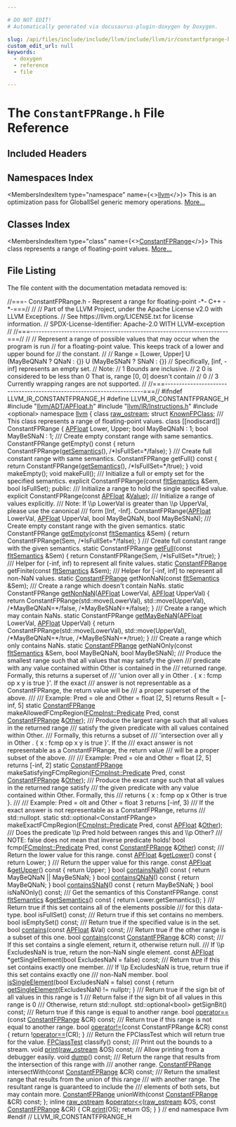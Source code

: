 ```yaml
---

# DO NOT EDIT!
# Automatically generated via docusaurus-plugin-doxygen by Doxygen.

slug: /api/files/include/include/llvm/include/llvm/ir/constantfprange-h
custom_edit_url: null
keywords:
  - doxygen
  - reference
  - file

---
```





# The `ConstantFPRange.h` File Reference

<DoxygenPage pluginConfig={pluginConfig}>



## Included Headers

<IncludesList>
<IncludesListItem
  filePath="llvm/ADT/APFloat.h"
  permalink="/docs/api/files/include/include/llvm/include/llvm/adt/apfloat-h"
  isLocal="true" />
<IncludesListItem
  filePath="llvm/IR/Instructions.h"
  permalink="/docs/api/files/include/include/llvm/include/llvm/ir/instructions-h"
  isLocal="true" />
<IncludesListItem
  filePath="optional"
  permalink=""
  isLocal="false" />
</IncludesList>

## Namespaces Index

<MembersIndex>

<MembersIndexItem
  type="namespace"
  name={<><a href="/docs/api/namespaces/llvm">llvm</a></>}>
This is an optimization pass for GlobalISel generic memory operations. <a href="/docs/api/namespaces/llvm/#details">More...</a>
</MembersIndexItem>

</MembersIndex>

## Classes Index

<MembersIndex>

<MembersIndexItem
  type="class"
  name={<><a href="/docs/api/classes/llvm/constantfprange">ConstantFPRange</a></>}>
This class represents a range of floating-point values. <a href="/docs/api/classes/llvm/constantfprange/#details">More...</a>
</MembersIndexItem>

</MembersIndex>


## File Listing

The file content with the documentation metadata removed is:

<ProgramListing>

<Link id="l00001" /><CodeLine lineNumber="1"><Highlight kind="comment">//===- ConstantFPRange.h - Represent a range for floating-point -&#42;- C++ -&#42;-===//</Highlight><Highlight kind="normal"></Highlight></CodeLine>
<Link id="l00002" /><CodeLine lineNumber="2"><Highlight kind="normal"></Highlight><Highlight kind="comment">//</Highlight><Highlight kind="normal"></Highlight></CodeLine>
<Link id="l00003" /><CodeLine lineNumber="3"><Highlight kind="normal"></Highlight><Highlight kind="comment">// Part of the LLVM Project, under the Apache License v2.0 with LLVM Exceptions.</Highlight><Highlight kind="normal"></Highlight></CodeLine>
<Link id="l00004" /><CodeLine lineNumber="4"><Highlight kind="normal"></Highlight><Highlight kind="comment">// See https://llvm.org/LICENSE.txt for license information.</Highlight><Highlight kind="normal"></Highlight></CodeLine>
<Link id="l00005" /><CodeLine lineNumber="5"><Highlight kind="normal"></Highlight><Highlight kind="comment">// SPDX-License-Identifier: Apache-2.0 WITH LLVM-exception</Highlight><Highlight kind="normal"></Highlight></CodeLine>
<Link id="l00006" /><CodeLine lineNumber="6"><Highlight kind="normal"></Highlight><Highlight kind="comment">//</Highlight><Highlight kind="normal"></Highlight></CodeLine>
<Link id="l00007" /><CodeLine lineNumber="7"><Highlight kind="normal"></Highlight><Highlight kind="comment">//===----------------------------------------------------------------------===//</Highlight><Highlight kind="normal"></Highlight></CodeLine>
<Link id="l00008" /><CodeLine lineNumber="8"><Highlight kind="normal"></Highlight><Highlight kind="comment">//</Highlight><Highlight kind="normal"></Highlight></CodeLine>
<Link id="l00009" /><CodeLine lineNumber="9"><Highlight kind="normal"></Highlight><Highlight kind="comment">// Represent a range of possible values that may occur when the program is run</Highlight><Highlight kind="normal"></Highlight></CodeLine>
<Link id="l00010" /><CodeLine lineNumber="10"><Highlight kind="normal"></Highlight><Highlight kind="comment">// for a floating-point value. This keeps track of a lower and upper bound for</Highlight><Highlight kind="normal"></Highlight></CodeLine>
<Link id="l00011" /><CodeLine lineNumber="11"><Highlight kind="normal"></Highlight><Highlight kind="comment">// the constant.</Highlight><Highlight kind="normal"></Highlight></CodeLine>
<Link id="l00012" /><CodeLine lineNumber="12"><Highlight kind="normal"></Highlight><Highlight kind="comment">//</Highlight><Highlight kind="normal"></Highlight></CodeLine>
<Link id="l00013" /><CodeLine lineNumber="13"><Highlight kind="normal"></Highlight><Highlight kind="comment">// Range = &#91;Lower, Upper&#93; U (MayBeQNaN ? QNaN : &#123;&#125;) U (MayBeSNaN ? SNaN : &#123;&#125;)</Highlight><Highlight kind="normal"></Highlight></CodeLine>
<Link id="l00014" /><CodeLine lineNumber="14"><Highlight kind="normal"></Highlight><Highlight kind="comment">// Specifically, &#91;inf, -inf&#93; represents an empty set.</Highlight><Highlight kind="normal"></Highlight></CodeLine>
<Link id="l00015" /><CodeLine lineNumber="15"><Highlight kind="normal"></Highlight><Highlight kind="comment">// Note:</Highlight><Highlight kind="normal"></Highlight></CodeLine>
<Link id="l00016" /><CodeLine lineNumber="16"><Highlight kind="normal"></Highlight><Highlight kind="comment">// 1 Bounds are inclusive.</Highlight><Highlight kind="normal"></Highlight></CodeLine>
<Link id="l00017" /><CodeLine lineNumber="17"><Highlight kind="normal"></Highlight><Highlight kind="comment">// 2 0 is considered to be less than 0 That is, range &#91;0, 0&#93; doesn&#39;t contain</Highlight><Highlight kind="normal"></Highlight></CodeLine>
<Link id="l00018" /><CodeLine lineNumber="18"><Highlight kind="normal"></Highlight><Highlight kind="comment">// 0</Highlight><Highlight kind="normal"></Highlight></CodeLine>
<Link id="l00019" /><CodeLine lineNumber="19"><Highlight kind="normal"></Highlight><Highlight kind="comment">// 3 Currently wrapping ranges are not supported.</Highlight><Highlight kind="normal"></Highlight></CodeLine>
<Link id="l00020" /><CodeLine lineNumber="20"><Highlight kind="normal"></Highlight><Highlight kind="comment">//</Highlight><Highlight kind="normal"></Highlight></CodeLine>
<Link id="l00021" /><CodeLine lineNumber="21"><Highlight kind="normal"></Highlight><Highlight kind="comment">//===----------------------------------------------------------------------===//</Highlight><Highlight kind="normal"></Highlight></CodeLine>
<Link id="l00022" /><CodeLine lineNumber="22"><Highlight kind="normal"></Highlight></CodeLine>
<Link id="l00023" /><CodeLine lineNumber="23"><Highlight kind="normal"></Highlight><Highlight kind="preprocessor">#ifndef LLVM&#95;IR&#95;CONSTANTFPRANGE&#95;H</Highlight><Highlight kind="normal"></Highlight></CodeLine>
<Link id="l00024" /><CodeLine lineNumber="24"><Highlight kind="normal"></Highlight><Highlight kind="preprocessor">#define LLVM&#95;IR&#95;CONSTANTFPRANGE&#95;H</Highlight><Highlight kind="normal"></Highlight></CodeLine>
<Link id="l00025" /><CodeLine lineNumber="25"><Highlight kind="normal"></Highlight></CodeLine>
<Link id="l00026" /><CodeLine lineNumber="26"><Highlight kind="normal"></Highlight><Highlight kind="preprocessor">#include &quot;<a href="/docs/api/files/include/include/llvm/include/llvm/adt/apfloat-h">llvm/ADT/APFloat.h</a>&quot;</Highlight><Highlight kind="normal"></Highlight></CodeLine>
<Link id="l00027" /><CodeLine lineNumber="27"><Highlight kind="normal"></Highlight><Highlight kind="preprocessor">#include &quot;<a href="/docs/api/files/include/include/llvm/include/llvm/ir/instructions-h">llvm/IR/Instructions.h</a>&quot;</Highlight><Highlight kind="normal"></Highlight></CodeLine>
<Link id="l00028" /><CodeLine lineNumber="28"><Highlight kind="normal"></Highlight><Highlight kind="preprocessor">#include &lt;optional&gt;</Highlight><Highlight kind="normal"></Highlight></CodeLine>
<Link id="l00029" /><CodeLine lineNumber="29"><Highlight kind="normal"></Highlight></CodeLine>
<Link id="l00030" /><CodeLine lineNumber="30"><Highlight kind="normal"></Highlight><Highlight kind="keyword">namespace </Highlight><Highlight kind="normal"><a href="/docs/api/namespaces/llvm">llvm</a> &#123;</Highlight></CodeLine>
<Link id="l00031" /><CodeLine lineNumber="31"><Highlight kind="normal"></Highlight></CodeLine>
<Link id="l00032" /><CodeLine lineNumber="32"><Highlight kind="normal"></Highlight><Highlight kind="keyword">class </Highlight><Highlight kind="normal"><a href="/docs/api/classes/llvm/raw-ostream">raw&#95;ostream</a>;</Highlight></CodeLine>
<Link id="l00033" /><CodeLine lineNumber="33"><Highlight kind="normal"></Highlight><Highlight kind="keyword">struct </Highlight><Highlight kind="normal"><a href="/docs/api/structs/llvm/knownfpclass">KnownFPClass</a>;</Highlight></CodeLine>
<Link id="l00034" /><CodeLine lineNumber="34"><Highlight kind="normal"></Highlight><Highlight kind="comment"></Highlight></CodeLine>
<Link id="l00035" /><CodeLine lineNumber="35"><Highlight kind="comment">/// This class represents a range of floating-point values.</Highlight><Highlight kind="normal"></Highlight></CodeLine>
<Link id="l00036" /><CodeLine lineNumber="36" lineLink="/docs/api/classes/llvm/constantfprange"><Highlight kind="normal"></Highlight><Highlight kind="keyword">class </Highlight><Highlight kind="normal">&#91;&#91;nodiscard&#93;&#93; ConstantFPRange &#123;</Highlight></CodeLine>
<Link id="l00037" /><CodeLine lineNumber="37"><Highlight kind="normal">  <a href="/docs/api/classes/llvm/apfloat">APFloat</a> Lower, Upper;</Highlight></CodeLine>
<Link id="l00038" /><CodeLine lineNumber="38"><Highlight kind="normal">  </Highlight><Highlight kind="keywordtype">bool</Highlight><Highlight kind="normal"> MayBeQNaN : 1;</Highlight></CodeLine>
<Link id="l00039" /><CodeLine lineNumber="39"><Highlight kind="normal">  </Highlight><Highlight kind="keywordtype">bool</Highlight><Highlight kind="normal"> MayBeSNaN : 1;</Highlight></CodeLine>
<Link id="l00040" /><CodeLine lineNumber="40"><Highlight kind="normal"></Highlight><Highlight kind="comment"></Highlight></CodeLine>
<Link id="l00041" /><CodeLine lineNumber="41"><Highlight kind="comment">  /// Create empty constant range with same semantics.</Highlight><Highlight kind="normal"></Highlight></CodeLine>
<Link id="l00042" /><CodeLine lineNumber="42"><Highlight kind="normal">  ConstantFPRange getEmpty()</Highlight><Highlight kind="keyword"> const </Highlight><Highlight kind="normal">&#123;</Highlight></CodeLine>
<Link id="l00043" /><CodeLine lineNumber="43"><Highlight kind="normal">    </Highlight><Highlight kind="keywordflow">return</Highlight><Highlight kind="normal"> ConstantFPRange(<a href="/docs/api/classes/llvm/constantfprange/#afda37fe68e3091ce813c4f9ab507a04d">getSemantics</a>(), </Highlight><Highlight kind="comment">/&#42;IsFullSet=&#42;/</Highlight><Highlight kind="keyword">false</Highlight><Highlight kind="normal">);</Highlight></CodeLine>
<Link id="l00044" /><CodeLine lineNumber="44"><Highlight kind="normal">  &#125;</Highlight></CodeLine>
<Link id="l00045" /><CodeLine lineNumber="45"><Highlight kind="normal"></Highlight><Highlight kind="comment"></Highlight></CodeLine>
<Link id="l00046" /><CodeLine lineNumber="46"><Highlight kind="comment">  /// Create full constant range with same semantics.</Highlight><Highlight kind="normal"></Highlight></CodeLine>
<Link id="l00047" /><CodeLine lineNumber="47"><Highlight kind="normal">  ConstantFPRange getFull()</Highlight><Highlight kind="keyword"> const </Highlight><Highlight kind="normal">&#123;</Highlight></CodeLine>
<Link id="l00048" /><CodeLine lineNumber="48"><Highlight kind="normal">    </Highlight><Highlight kind="keywordflow">return</Highlight><Highlight kind="normal"> ConstantFPRange(<a href="/docs/api/classes/llvm/constantfprange/#afda37fe68e3091ce813c4f9ab507a04d">getSemantics</a>(), </Highlight><Highlight kind="comment">/&#42;IsFullSet=&#42;/</Highlight><Highlight kind="keyword">true</Highlight><Highlight kind="normal">);</Highlight></CodeLine>
<Link id="l00049" /><CodeLine lineNumber="49"><Highlight kind="normal">  &#125;</Highlight></CodeLine>
<Link id="l00050" /><CodeLine lineNumber="50"><Highlight kind="normal"></Highlight></CodeLine>
<Link id="l00051" /><CodeLine lineNumber="51"><Highlight kind="normal">  </Highlight><Highlight kind="keywordtype">void</Highlight><Highlight kind="normal"> makeEmpty();</Highlight></CodeLine>
<Link id="l00052" /><CodeLine lineNumber="52"><Highlight kind="normal">  </Highlight><Highlight kind="keywordtype">void</Highlight><Highlight kind="normal"> makeFull();</Highlight></CodeLine>
<Link id="l00053" /><CodeLine lineNumber="53"><Highlight kind="normal"></Highlight><Highlight kind="comment"></Highlight></CodeLine>
<Link id="l00054" /><CodeLine lineNumber="54"><Highlight kind="comment">  /// Initialize a full or empty set for the specified semantics.</Highlight><Highlight kind="normal"></Highlight></CodeLine>
<Link id="l00055" /><CodeLine lineNumber="55"><Highlight kind="normal">  </Highlight><Highlight kind="keyword">explicit</Highlight><Highlight kind="normal"> ConstantFPRange(</Highlight><Highlight kind="keyword">const</Highlight><Highlight kind="normal"> <a href="/docs/api/structs/llvm/fltsemantics">fltSemantics</a> &amp;Sem, </Highlight><Highlight kind="keywordtype">bool</Highlight><Highlight kind="normal"> IsFullSet);</Highlight></CodeLine>
<Link id="l00056" /><CodeLine lineNumber="56"><Highlight kind="normal"></Highlight></CodeLine>
<Link id="l00057" /><CodeLine lineNumber="57"><Highlight kind="normal"></Highlight><Highlight kind="keyword">public</Highlight><Highlight kind="normal">:</Highlight><Highlight kind="comment"></Highlight></CodeLine>
<Link id="l00058" /><CodeLine lineNumber="58"><Highlight kind="comment">  /// Initialize a range to hold the single specified value.</Highlight><Highlight kind="normal"></Highlight></CodeLine>
<Link id="l00059" /><CodeLine lineNumber="59"><Highlight kind="normal">  </Highlight><Highlight kind="keyword">explicit</Highlight><Highlight kind="normal"> ConstantFPRange(</Highlight><Highlight kind="keyword">const</Highlight><Highlight kind="normal"> <a href="/docs/api/classes/llvm/apfloat">APFloat</a> &amp;<a href="/docs/api/classes/llvm/value">Value</a>);</Highlight></CodeLine>
<Link id="l00060" /><CodeLine lineNumber="60"><Highlight kind="normal"></Highlight><Highlight kind="comment"></Highlight></CodeLine>
<Link id="l00061" /><CodeLine lineNumber="61"><Highlight kind="comment">  /// Initialize a range of values explicitly.</Highlight></CodeLine>
<Link id="l00062" /><CodeLine lineNumber="62"><Highlight kind="comment">  /// Note: If \\p LowerVal is greater than \\p UpperVal, please use the canonical</Highlight></CodeLine>
<Link id="l00063" /><CodeLine lineNumber="63"><Highlight kind="comment">  /// form &#91;Inf, -Inf&#93;.</Highlight><Highlight kind="normal"></Highlight></CodeLine>
<Link id="l00064" /><CodeLine lineNumber="64"><Highlight kind="normal">  ConstantFPRange(<a href="/docs/api/classes/llvm/apfloat">APFloat</a> LowerVal, <a href="/docs/api/classes/llvm/apfloat">APFloat</a> UpperVal, </Highlight><Highlight kind="keywordtype">bool</Highlight><Highlight kind="normal"> MayBeQNaN,</Highlight></CodeLine>
<Link id="l00065" /><CodeLine lineNumber="65"><Highlight kind="normal">                  </Highlight><Highlight kind="keywordtype">bool</Highlight><Highlight kind="normal"> MayBeSNaN);</Highlight></CodeLine>
<Link id="l00066" /><CodeLine lineNumber="66"><Highlight kind="normal"></Highlight><Highlight kind="comment"></Highlight></CodeLine>
<Link id="l00067" /><CodeLine lineNumber="67"><Highlight kind="comment">  /// Create empty constant range with the given semantics.</Highlight><Highlight kind="normal"></Highlight></CodeLine>
<Link id="l00068" /><CodeLine lineNumber="68" lineLink="/docs/api/classes/llvm/constantfprange/#ad1dd0b6088a193eaccbb62d776d60587"><Highlight kind="normal">  </Highlight><Highlight kind="keyword">static</Highlight><Highlight kind="normal"> ConstantFPRange <a href="/docs/api/classes/llvm/constantfprange/#ad1dd0b6088a193eaccbb62d776d60587">getEmpty</a>(</Highlight><Highlight kind="keyword">const</Highlight><Highlight kind="normal"> <a href="/docs/api/structs/llvm/fltsemantics">fltSemantics</a> &amp;Sem) &#123;</Highlight></CodeLine>
<Link id="l00069" /><CodeLine lineNumber="69"><Highlight kind="normal">    </Highlight><Highlight kind="keywordflow">return</Highlight><Highlight kind="normal"> ConstantFPRange(Sem, </Highlight><Highlight kind="comment">/&#42;IsFullSet=&#42;/</Highlight><Highlight kind="keyword">false</Highlight><Highlight kind="normal">);</Highlight></CodeLine>
<Link id="l00070" /><CodeLine lineNumber="70"><Highlight kind="normal">  &#125;</Highlight></CodeLine>
<Link id="l00071" /><CodeLine lineNumber="71"><Highlight kind="normal"></Highlight><Highlight kind="comment"></Highlight></CodeLine>
<Link id="l00072" /><CodeLine lineNumber="72"><Highlight kind="comment">  /// Create full constant range with the given semantics.</Highlight><Highlight kind="normal"></Highlight></CodeLine>
<Link id="l00073" /><CodeLine lineNumber="73" lineLink="/docs/api/classes/llvm/constantfprange/#a106ff7aa37fa465de3aa36d5887b2ee5"><Highlight kind="normal">  </Highlight><Highlight kind="keyword">static</Highlight><Highlight kind="normal"> ConstantFPRange <a href="/docs/api/classes/llvm/constantfprange/#a106ff7aa37fa465de3aa36d5887b2ee5">getFull</a>(</Highlight><Highlight kind="keyword">const</Highlight><Highlight kind="normal"> <a href="/docs/api/structs/llvm/fltsemantics">fltSemantics</a> &amp;Sem) &#123;</Highlight></CodeLine>
<Link id="l00074" /><CodeLine lineNumber="74"><Highlight kind="normal">    </Highlight><Highlight kind="keywordflow">return</Highlight><Highlight kind="normal"> ConstantFPRange(Sem, </Highlight><Highlight kind="comment">/&#42;IsFullSet=&#42;/</Highlight><Highlight kind="keyword">true</Highlight><Highlight kind="normal">);</Highlight></CodeLine>
<Link id="l00075" /><CodeLine lineNumber="75"><Highlight kind="normal">  &#125;</Highlight></CodeLine>
<Link id="l00076" /><CodeLine lineNumber="76"><Highlight kind="normal"></Highlight><Highlight kind="comment"></Highlight></CodeLine>
<Link id="l00077" /><CodeLine lineNumber="77"><Highlight kind="comment">  /// Helper for (-inf, inf) to represent all finite values.</Highlight><Highlight kind="normal"></Highlight></CodeLine>
<Link id="l00078" /><CodeLine lineNumber="78"><Highlight kind="normal">  </Highlight><Highlight kind="keyword">static</Highlight><Highlight kind="normal"> <a href="/docs/api/classes/llvm/constantfprange">ConstantFPRange</a> getFinite(</Highlight><Highlight kind="keyword">const</Highlight><Highlight kind="normal"> <a href="/docs/api/structs/llvm/fltsemantics">fltSemantics</a> &amp;Sem);</Highlight></CodeLine>
<Link id="l00079" /><CodeLine lineNumber="79"><Highlight kind="normal"></Highlight><Highlight kind="comment"></Highlight></CodeLine>
<Link id="l00080" /><CodeLine lineNumber="80"><Highlight kind="comment">  /// Helper for &#91;-inf, inf&#93; to represent all non-NaN values.</Highlight><Highlight kind="normal"></Highlight></CodeLine>
<Link id="l00081" /><CodeLine lineNumber="81"><Highlight kind="normal">  </Highlight><Highlight kind="keyword">static</Highlight><Highlight kind="normal"> <a href="/docs/api/classes/llvm/constantfprange">ConstantFPRange</a> getNonNaN(</Highlight><Highlight kind="keyword">const</Highlight><Highlight kind="normal"> <a href="/docs/api/structs/llvm/fltsemantics">fltSemantics</a> &amp;Sem);</Highlight></CodeLine>
<Link id="l00082" /><CodeLine lineNumber="82"><Highlight kind="normal"></Highlight><Highlight kind="comment"></Highlight></CodeLine>
<Link id="l00083" /><CodeLine lineNumber="83"><Highlight kind="comment">  /// Create a range which doesn&#39;t contain NaNs.</Highlight><Highlight kind="normal"></Highlight></CodeLine>
<Link id="l00084" /><CodeLine lineNumber="84" lineLink="/docs/api/classes/llvm/constantfprange/#ad36feb2aab4770cccf5b75fe7955d3c9"><Highlight kind="normal">  </Highlight><Highlight kind="keyword">static</Highlight><Highlight kind="normal"> ConstantFPRange <a href="/docs/api/classes/llvm/constantfprange/#ad36feb2aab4770cccf5b75fe7955d3c9">getNonNaN</a>(<a href="/docs/api/classes/llvm/apfloat">APFloat</a> LowerVal, <a href="/docs/api/classes/llvm/apfloat">APFloat</a> UpperVal) &#123;</Highlight></CodeLine>
<Link id="l00085" /><CodeLine lineNumber="85"><Highlight kind="normal">    </Highlight><Highlight kind="keywordflow">return</Highlight><Highlight kind="normal"> ConstantFPRange(std::move(LowerVal), std::move(UpperVal),</Highlight></CodeLine>
<Link id="l00086" /><CodeLine lineNumber="86"><Highlight kind="normal">                           </Highlight><Highlight kind="comment">/&#42;MayBeQNaN=&#42;/</Highlight><Highlight kind="keyword">false</Highlight><Highlight kind="normal">, </Highlight><Highlight kind="comment">/&#42;MayBeSNaN=&#42;/</Highlight><Highlight kind="keyword">false</Highlight><Highlight kind="normal">);</Highlight></CodeLine>
<Link id="l00087" /><CodeLine lineNumber="87"><Highlight kind="normal">  &#125;</Highlight></CodeLine>
<Link id="l00088" /><CodeLine lineNumber="88"><Highlight kind="normal"></Highlight><Highlight kind="comment"></Highlight></CodeLine>
<Link id="l00089" /><CodeLine lineNumber="89"><Highlight kind="comment">  /// Create a range which may contain NaNs.</Highlight><Highlight kind="normal"></Highlight></CodeLine>
<Link id="l00090" /><CodeLine lineNumber="90" lineLink="/docs/api/classes/llvm/constantfprange/#a06367647f909e8107f3a1bc01dddf344"><Highlight kind="normal">  </Highlight><Highlight kind="keyword">static</Highlight><Highlight kind="normal"> ConstantFPRange <a href="/docs/api/classes/llvm/constantfprange/#a06367647f909e8107f3a1bc01dddf344">getMayBeNaN</a>(<a href="/docs/api/classes/llvm/apfloat">APFloat</a> LowerVal, <a href="/docs/api/classes/llvm/apfloat">APFloat</a> UpperVal) &#123;</Highlight></CodeLine>
<Link id="l00091" /><CodeLine lineNumber="91"><Highlight kind="normal">    </Highlight><Highlight kind="keywordflow">return</Highlight><Highlight kind="normal"> ConstantFPRange(std::move(LowerVal), std::move(UpperVal),</Highlight></CodeLine>
<Link id="l00092" /><CodeLine lineNumber="92"><Highlight kind="normal">                           </Highlight><Highlight kind="comment">/&#42;MayBeQNaN=&#42;/</Highlight><Highlight kind="keyword">true</Highlight><Highlight kind="normal">, </Highlight><Highlight kind="comment">/&#42;MayBeSNaN=&#42;/</Highlight><Highlight kind="keyword">true</Highlight><Highlight kind="normal">);</Highlight></CodeLine>
<Link id="l00093" /><CodeLine lineNumber="93"><Highlight kind="normal">  &#125;</Highlight></CodeLine>
<Link id="l00094" /><CodeLine lineNumber="94"><Highlight kind="normal"></Highlight><Highlight kind="comment"></Highlight></CodeLine>
<Link id="l00095" /><CodeLine lineNumber="95"><Highlight kind="comment">  /// Create a range which only contains NaNs.</Highlight><Highlight kind="normal"></Highlight></CodeLine>
<Link id="l00096" /><CodeLine lineNumber="96"><Highlight kind="normal">  </Highlight><Highlight kind="keyword">static</Highlight><Highlight kind="normal"> <a href="/docs/api/classes/llvm/constantfprange">ConstantFPRange</a> getNaNOnly(</Highlight><Highlight kind="keyword">const</Highlight><Highlight kind="normal"> <a href="/docs/api/structs/llvm/fltsemantics">fltSemantics</a> &amp;Sem, </Highlight><Highlight kind="keywordtype">bool</Highlight><Highlight kind="normal"> MayBeQNaN,</Highlight></CodeLine>
<Link id="l00097" /><CodeLine lineNumber="97"><Highlight kind="normal">                                    </Highlight><Highlight kind="keywordtype">bool</Highlight><Highlight kind="normal"> MayBeSNaN);</Highlight></CodeLine>
<Link id="l00098" /><CodeLine lineNumber="98"><Highlight kind="normal"></Highlight><Highlight kind="comment"></Highlight></CodeLine>
<Link id="l00099" /><CodeLine lineNumber="99"><Highlight kind="comment">  /// Produce the smallest range such that all values that may satisfy the given</Highlight></CodeLine>
<Link id="l00100" /><CodeLine lineNumber="100"><Highlight kind="comment">  /// predicate with any value contained within Other is contained in the</Highlight></CodeLine>
<Link id="l00101" /><CodeLine lineNumber="101"><Highlight kind="comment">  /// returned range.  Formally, this returns a superset of</Highlight></CodeLine>
<Link id="l00102" /><CodeLine lineNumber="102"><Highlight kind="comment">  /// &#39;union over all y in Other . &#123; x : fcmp op x y is true &#125;&#39;.  If the exact</Highlight></CodeLine>
<Link id="l00103" /><CodeLine lineNumber="103"><Highlight kind="comment">  /// answer is not representable as a ConstantFPRange, the return value will be</Highlight></CodeLine>
<Link id="l00104" /><CodeLine lineNumber="104"><Highlight kind="comment">  /// a proper superset of the above.</Highlight></CodeLine>
<Link id="l00105" /><CodeLine lineNumber="105"><Highlight kind="comment">  ///</Highlight></CodeLine>
<Link id="l00106" /><CodeLine lineNumber="106"><Highlight kind="comment">  /// Example: Pred = ole and Other = float &#91;2, 5&#93; returns Result = &#91;-inf, 5&#93;</Highlight><Highlight kind="normal"></Highlight></CodeLine>
<Link id="l00107" /><CodeLine lineNumber="107"><Highlight kind="normal">  </Highlight><Highlight kind="keyword">static</Highlight><Highlight kind="normal"> <a href="/docs/api/classes/llvm/constantfprange">ConstantFPRange</a> makeAllowedFCmpRegion(<a href="/docs/api/classes/llvm/cmpinst/#a2be3583dac92a031fa1458d4d992c78b">FCmpInst::Predicate</a> Pred,</Highlight></CodeLine>
<Link id="l00108" /><CodeLine lineNumber="108"><Highlight kind="normal">                                               </Highlight><Highlight kind="keyword">const</Highlight><Highlight kind="normal"> <a href="/docs/api/classes/llvm/constantfprange">ConstantFPRange</a> &amp;<a href="/docs/api/namespaces/llvm/#a9eb4f5b98b70ee4fab9614ed58282c1fa6311ae17c1ee52b36e68aaf4ad066387">Other</a>);</Highlight></CodeLine>
<Link id="l00109" /><CodeLine lineNumber="109"><Highlight kind="normal"></Highlight><Highlight kind="comment"></Highlight></CodeLine>
<Link id="l00110" /><CodeLine lineNumber="110"><Highlight kind="comment">  /// Produce the largest range such that all values in the returned range</Highlight></CodeLine>
<Link id="l00111" /><CodeLine lineNumber="111"><Highlight kind="comment">  /// satisfy the given predicate with all values contained within Other.</Highlight></CodeLine>
<Link id="l00112" /><CodeLine lineNumber="112"><Highlight kind="comment">  /// Formally, this returns a subset of</Highlight></CodeLine>
<Link id="l00113" /><CodeLine lineNumber="113"><Highlight kind="comment">  /// &#39;intersection over all y in Other . &#123; x : fcmp op x y is true &#125;&#39;.  If the</Highlight></CodeLine>
<Link id="l00114" /><CodeLine lineNumber="114"><Highlight kind="comment">  /// exact answer is not representable as a ConstantFPRange, the return value</Highlight></CodeLine>
<Link id="l00115" /><CodeLine lineNumber="115"><Highlight kind="comment">  /// will be a proper subset of the above.</Highlight></CodeLine>
<Link id="l00116" /><CodeLine lineNumber="116"><Highlight kind="comment">  ///</Highlight></CodeLine>
<Link id="l00117" /><CodeLine lineNumber="117"><Highlight kind="comment">  /// Example: Pred = ole and Other = float &#91;2, 5&#93; returns &#91;-inf, 2&#93;</Highlight><Highlight kind="normal"></Highlight></CodeLine>
<Link id="l00118" /><CodeLine lineNumber="118"><Highlight kind="normal">  </Highlight><Highlight kind="keyword">static</Highlight><Highlight kind="normal"> <a href="/docs/api/classes/llvm/constantfprange">ConstantFPRange</a> makeSatisfyingFCmpRegion(<a href="/docs/api/classes/llvm/cmpinst/#a2be3583dac92a031fa1458d4d992c78b">FCmpInst::Predicate</a> Pred,</Highlight></CodeLine>
<Link id="l00119" /><CodeLine lineNumber="119"><Highlight kind="normal">                                                  </Highlight><Highlight kind="keyword">const</Highlight><Highlight kind="normal"> <a href="/docs/api/classes/llvm/constantfprange">ConstantFPRange</a> &amp;<a href="/docs/api/namespaces/llvm/#a9eb4f5b98b70ee4fab9614ed58282c1fa6311ae17c1ee52b36e68aaf4ad066387">Other</a>);</Highlight></CodeLine>
<Link id="l00120" /><CodeLine lineNumber="120"><Highlight kind="normal"></Highlight><Highlight kind="comment"></Highlight></CodeLine>
<Link id="l00121" /><CodeLine lineNumber="121"><Highlight kind="comment">  /// Produce the exact range such that all values in the returned range satisfy</Highlight></CodeLine>
<Link id="l00122" /><CodeLine lineNumber="122"><Highlight kind="comment">  /// the given predicate with any value contained within Other. Formally, this</Highlight></CodeLine>
<Link id="l00123" /><CodeLine lineNumber="123"><Highlight kind="comment">  /// returns &#123; x : fcmp op x Other is true &#125;.</Highlight></CodeLine>
<Link id="l00124" /><CodeLine lineNumber="124"><Highlight kind="comment">  ///</Highlight></CodeLine>
<Link id="l00125" /><CodeLine lineNumber="125"><Highlight kind="comment">  /// Example: Pred = olt and Other = float 3 returns &#91;-inf, 3)</Highlight></CodeLine>
<Link id="l00126" /><CodeLine lineNumber="126"><Highlight kind="comment">  /// If the exact answer is not representable as a ConstantFPRange, returns</Highlight></CodeLine>
<Link id="l00127" /><CodeLine lineNumber="127"><Highlight kind="comment">  /// std::nullopt.</Highlight><Highlight kind="normal"></Highlight></CodeLine>
<Link id="l00128" /><CodeLine lineNumber="128"><Highlight kind="normal">  </Highlight><Highlight kind="keyword">static</Highlight><Highlight kind="normal"> std::optional&lt;ConstantFPRange&gt;</Highlight></CodeLine>
<Link id="l00129" /><CodeLine lineNumber="129"><Highlight kind="normal">  makeExactFCmpRegion(<a href="/docs/api/classes/llvm/cmpinst/#a2be3583dac92a031fa1458d4d992c78b">FCmpInst::Predicate</a> Pred, </Highlight><Highlight kind="keyword">const</Highlight><Highlight kind="normal"> <a href="/docs/api/classes/llvm/apfloat">APFloat</a> &amp;<a href="/docs/api/namespaces/llvm/#a9eb4f5b98b70ee4fab9614ed58282c1fa6311ae17c1ee52b36e68aaf4ad066387">Other</a>);</Highlight></CodeLine>
<Link id="l00130" /><CodeLine lineNumber="130"><Highlight kind="normal"></Highlight><Highlight kind="comment"></Highlight></CodeLine>
<Link id="l00131" /><CodeLine lineNumber="131"><Highlight kind="comment">  /// Does the predicate \\p Pred hold between ranges this and \\p Other?</Highlight></CodeLine>
<Link id="l00132" /><CodeLine lineNumber="132"><Highlight kind="comment">  /// NOTE: false does not mean that inverse predicate holds!</Highlight><Highlight kind="normal"></Highlight></CodeLine>
<Link id="l00133" /><CodeLine lineNumber="133"><Highlight kind="normal">  </Highlight><Highlight kind="keywordtype">bool</Highlight><Highlight kind="normal"> fcmp(<a href="/docs/api/classes/llvm/cmpinst/#a2be3583dac92a031fa1458d4d992c78b">FCmpInst::Predicate</a> Pred, </Highlight><Highlight kind="keyword">const</Highlight><Highlight kind="normal"> <a href="/docs/api/classes/llvm/constantfprange">ConstantFPRange</a> &amp;<a href="/docs/api/namespaces/llvm/#a9eb4f5b98b70ee4fab9614ed58282c1fa6311ae17c1ee52b36e68aaf4ad066387">Other</a>) </Highlight><Highlight kind="keyword">const</Highlight><Highlight kind="normal">;</Highlight></CodeLine>
<Link id="l00134" /><CodeLine lineNumber="134"><Highlight kind="normal"></Highlight><Highlight kind="comment"></Highlight></CodeLine>
<Link id="l00135" /><CodeLine lineNumber="135"><Highlight kind="comment">  /// Return the lower value for this range.</Highlight><Highlight kind="normal"></Highlight></CodeLine>
<Link id="l00136" /><CodeLine lineNumber="136" lineLink="/docs/api/classes/llvm/constantfprange/#aecf00eeae75d39bfd560934ea6657ce3"><Highlight kind="normal">  </Highlight><Highlight kind="keyword">const</Highlight><Highlight kind="normal"> <a href="/docs/api/classes/llvm/apfloat">APFloat</a> &amp;<a href="/docs/api/classes/llvm/constantfprange/#aecf00eeae75d39bfd560934ea6657ce3">getLower</a>()</Highlight><Highlight kind="keyword"> const </Highlight><Highlight kind="normal">&#123; </Highlight><Highlight kind="keywordflow">return</Highlight><Highlight kind="normal"> Lower; &#125;</Highlight></CodeLine>
<Link id="l00137" /><CodeLine lineNumber="137"><Highlight kind="normal"></Highlight><Highlight kind="comment"></Highlight></CodeLine>
<Link id="l00138" /><CodeLine lineNumber="138"><Highlight kind="comment">  /// Return the upper value for this range.</Highlight><Highlight kind="normal"></Highlight></CodeLine>
<Link id="l00139" /><CodeLine lineNumber="139" lineLink="/docs/api/classes/llvm/constantfprange/#aeb1ef69f315dc2f8249e020780192e3d"><Highlight kind="normal">  </Highlight><Highlight kind="keyword">const</Highlight><Highlight kind="normal"> <a href="/docs/api/classes/llvm/apfloat">APFloat</a> &amp;<a href="/docs/api/classes/llvm/constantfprange/#aeb1ef69f315dc2f8249e020780192e3d">getUpper</a>()</Highlight><Highlight kind="keyword"> const </Highlight><Highlight kind="normal">&#123; </Highlight><Highlight kind="keywordflow">return</Highlight><Highlight kind="normal"> Upper; &#125;</Highlight></CodeLine>
<Link id="l00140" /><CodeLine lineNumber="140"><Highlight kind="normal"></Highlight></CodeLine>
<Link id="l00141" /><CodeLine lineNumber="141" lineLink="/docs/api/classes/llvm/constantfprange/#a6f9d74b728e4f62b126c17c6970957f4"><Highlight kind="normal">  </Highlight><Highlight kind="keywordtype">bool</Highlight><Highlight kind="normal"> <a href="/docs/api/classes/llvm/constantfprange/#a6f9d74b728e4f62b126c17c6970957f4">containsNaN</a>()</Highlight><Highlight kind="keyword"> const </Highlight><Highlight kind="normal">&#123; </Highlight><Highlight kind="keywordflow">return</Highlight><Highlight kind="normal"> MayBeQNaN || MayBeSNaN; &#125;</Highlight></CodeLine>
<Link id="l00142" /><CodeLine lineNumber="142" lineLink="/docs/api/classes/llvm/constantfprange/#a1280f3ee32c39f4732e88d94f62ba72d"><Highlight kind="normal">  </Highlight><Highlight kind="keywordtype">bool</Highlight><Highlight kind="normal"> <a href="/docs/api/classes/llvm/constantfprange/#a1280f3ee32c39f4732e88d94f62ba72d">containsQNaN</a>()</Highlight><Highlight kind="keyword"> const </Highlight><Highlight kind="normal">&#123; </Highlight><Highlight kind="keywordflow">return</Highlight><Highlight kind="normal"> MayBeQNaN; &#125;</Highlight></CodeLine>
<Link id="l00143" /><CodeLine lineNumber="143" lineLink="/docs/api/classes/llvm/constantfprange/#a3c822545e0122b707c5953be7c06fef3"><Highlight kind="normal">  </Highlight><Highlight kind="keywordtype">bool</Highlight><Highlight kind="normal"> <a href="/docs/api/classes/llvm/constantfprange/#a3c822545e0122b707c5953be7c06fef3">containsSNaN</a>()</Highlight><Highlight kind="keyword"> const </Highlight><Highlight kind="normal">&#123; </Highlight><Highlight kind="keywordflow">return</Highlight><Highlight kind="normal"> MayBeSNaN; &#125;</Highlight></CodeLine>
<Link id="l00144" /><CodeLine lineNumber="144"><Highlight kind="normal">  </Highlight><Highlight kind="keywordtype">bool</Highlight><Highlight kind="normal"> isNaNOnly() </Highlight><Highlight kind="keyword">const</Highlight><Highlight kind="normal">;</Highlight></CodeLine>
<Link id="l00145" /><CodeLine lineNumber="145"><Highlight kind="normal"></Highlight><Highlight kind="comment"></Highlight></CodeLine>
<Link id="l00146" /><CodeLine lineNumber="146"><Highlight kind="comment">  /// Get the semantics of this ConstantFPRange.</Highlight><Highlight kind="normal"></Highlight></CodeLine>
<Link id="l00147" /><CodeLine lineNumber="147" lineLink="/docs/api/classes/llvm/constantfprange/#afda37fe68e3091ce813c4f9ab507a04d"><Highlight kind="normal">  </Highlight><Highlight kind="keyword">const</Highlight><Highlight kind="normal"> <a href="/docs/api/structs/llvm/fltsemantics">fltSemantics</a> &amp;<a href="/docs/api/classes/llvm/constantfprange/#afda37fe68e3091ce813c4f9ab507a04d">getSemantics</a>()</Highlight><Highlight kind="keyword"> const </Highlight><Highlight kind="normal">&#123; </Highlight><Highlight kind="keywordflow">return</Highlight><Highlight kind="normal"> Lower.getSemantics(); &#125;</Highlight></CodeLine>
<Link id="l00148" /><CodeLine lineNumber="148"><Highlight kind="normal"></Highlight><Highlight kind="comment"></Highlight></CodeLine>
<Link id="l00149" /><CodeLine lineNumber="149"><Highlight kind="comment">  /// Return true if this set contains all of the elements possible</Highlight></CodeLine>
<Link id="l00150" /><CodeLine lineNumber="150"><Highlight kind="comment">  /// for this data-type.</Highlight><Highlight kind="normal"></Highlight></CodeLine>
<Link id="l00151" /><CodeLine lineNumber="151"><Highlight kind="normal">  </Highlight><Highlight kind="keywordtype">bool</Highlight><Highlight kind="normal"> isFullSet() </Highlight><Highlight kind="keyword">const</Highlight><Highlight kind="normal">;</Highlight></CodeLine>
<Link id="l00152" /><CodeLine lineNumber="152"><Highlight kind="normal"></Highlight><Highlight kind="comment"></Highlight></CodeLine>
<Link id="l00153" /><CodeLine lineNumber="153"><Highlight kind="comment">  /// Return true if this set contains no members.</Highlight><Highlight kind="normal"></Highlight></CodeLine>
<Link id="l00154" /><CodeLine lineNumber="154"><Highlight kind="normal">  </Highlight><Highlight kind="keywordtype">bool</Highlight><Highlight kind="normal"> isEmptySet() </Highlight><Highlight kind="keyword">const</Highlight><Highlight kind="normal">;</Highlight></CodeLine>
<Link id="l00155" /><CodeLine lineNumber="155"><Highlight kind="normal"></Highlight><Highlight kind="comment"></Highlight></CodeLine>
<Link id="l00156" /><CodeLine lineNumber="156"><Highlight kind="comment">  /// Return true if the specified value is in the set.</Highlight><Highlight kind="normal"></Highlight></CodeLine>
<Link id="l00157" /><CodeLine lineNumber="157"><Highlight kind="normal">  </Highlight><Highlight kind="keywordtype">bool</Highlight><Highlight kind="normal"> <a href="/docs/api/files/lib/lib/sandboxir/value-cpp/#a34433c37334a1cde3d58cde3099257dd">contains</a>(</Highlight><Highlight kind="keyword">const</Highlight><Highlight kind="normal"> <a href="/docs/api/classes/llvm/apfloat">APFloat</a> &amp;Val) </Highlight><Highlight kind="keyword">const</Highlight><Highlight kind="normal">;</Highlight></CodeLine>
<Link id="l00158" /><CodeLine lineNumber="158"><Highlight kind="normal"></Highlight><Highlight kind="comment"></Highlight></CodeLine>
<Link id="l00159" /><CodeLine lineNumber="159"><Highlight kind="comment">  /// Return true if the other range is a subset of this one.</Highlight><Highlight kind="normal"></Highlight></CodeLine>
<Link id="l00160" /><CodeLine lineNumber="160"><Highlight kind="normal">  </Highlight><Highlight kind="keywordtype">bool</Highlight><Highlight kind="normal"> <a href="/docs/api/files/lib/lib/sandboxir/value-cpp/#a34433c37334a1cde3d58cde3099257dd">contains</a>(</Highlight><Highlight kind="keyword">const</Highlight><Highlight kind="normal"> <a href="/docs/api/classes/llvm/constantfprange">ConstantFPRange</a> &amp;CR) </Highlight><Highlight kind="keyword">const</Highlight><Highlight kind="normal">;</Highlight></CodeLine>
<Link id="l00161" /><CodeLine lineNumber="161"><Highlight kind="normal"></Highlight><Highlight kind="comment"></Highlight></CodeLine>
<Link id="l00162" /><CodeLine lineNumber="162"><Highlight kind="comment">  /// If this set contains a single element, return it, otherwise return null.</Highlight></CodeLine>
<Link id="l00163" /><CodeLine lineNumber="163"><Highlight kind="comment">  /// If \\p ExcludesNaN is true, return the non-NaN single element.</Highlight><Highlight kind="normal"></Highlight></CodeLine>
<Link id="l00164" /><CodeLine lineNumber="164"><Highlight kind="normal">  </Highlight><Highlight kind="keyword">const</Highlight><Highlight kind="normal"> <a href="/docs/api/classes/llvm/apfloat">APFloat</a> &#42;getSingleElement(</Highlight><Highlight kind="keywordtype">bool</Highlight><Highlight kind="normal"> ExcludesNaN = </Highlight><Highlight kind="keyword">false</Highlight><Highlight kind="normal">) </Highlight><Highlight kind="keyword">const</Highlight><Highlight kind="normal">;</Highlight></CodeLine>
<Link id="l00165" /><CodeLine lineNumber="165"><Highlight kind="normal"></Highlight><Highlight kind="comment"></Highlight></CodeLine>
<Link id="l00166" /><CodeLine lineNumber="166"><Highlight kind="comment">  /// Return true if this set contains exactly one member.</Highlight></CodeLine>
<Link id="l00167" /><CodeLine lineNumber="167"><Highlight kind="comment">  /// If \\p ExcludesNaN is true, return true if this set contains exactly one</Highlight></CodeLine>
<Link id="l00168" /><CodeLine lineNumber="168"><Highlight kind="comment">  /// non-NaN member.</Highlight><Highlight kind="normal"></Highlight></CodeLine>
<Link id="l00169" /><CodeLine lineNumber="169" lineLink="/docs/api/classes/llvm/constantfprange/#a87a320a2d76c93e6aa347f2456a7a394"><Highlight kind="normal">  </Highlight><Highlight kind="keywordtype">bool</Highlight><Highlight kind="normal"> <a href="/docs/api/classes/llvm/constantfprange/#a87a320a2d76c93e6aa347f2456a7a394">isSingleElement</a>(</Highlight><Highlight kind="keywordtype">bool</Highlight><Highlight kind="normal"> ExcludesNaN = </Highlight><Highlight kind="keyword">false</Highlight><Highlight kind="normal">)</Highlight><Highlight kind="keyword"> const </Highlight><Highlight kind="normal">&#123;</Highlight></CodeLine>
<Link id="l00170" /><CodeLine lineNumber="170"><Highlight kind="normal">    </Highlight><Highlight kind="keywordflow">return</Highlight><Highlight kind="normal"> <a href="/docs/api/classes/llvm/constantfprange/#a4c44f70a31ae4f69f7676b9499ba117b">getSingleElement</a>(ExcludesNaN) != </Highlight><Highlight kind="keyword">nullptr</Highlight><Highlight kind="normal">;</Highlight></CodeLine>
<Link id="l00171" /><CodeLine lineNumber="171"><Highlight kind="normal">  &#125;</Highlight></CodeLine>
<Link id="l00172" /><CodeLine lineNumber="172"><Highlight kind="normal"></Highlight><Highlight kind="comment"></Highlight></CodeLine>
<Link id="l00173" /><CodeLine lineNumber="173"><Highlight kind="comment">  /// Return true if the sign bit of all values in this range is 1</Highlight></CodeLine>
<Link id="l00174" /><CodeLine lineNumber="174"><Highlight kind="comment">  /// Return false if the sign bit of all values in this range is 0</Highlight></CodeLine>
<Link id="l00175" /><CodeLine lineNumber="175"><Highlight kind="comment">  /// Otherwise, return std::nullopt.</Highlight><Highlight kind="normal"></Highlight></CodeLine>
<Link id="l00176" /><CodeLine lineNumber="176"><Highlight kind="normal">  std::optional&lt;bool&gt; getSignBit() </Highlight><Highlight kind="keyword">const</Highlight><Highlight kind="normal">;</Highlight></CodeLine>
<Link id="l00177" /><CodeLine lineNumber="177"><Highlight kind="normal"></Highlight><Highlight kind="comment"></Highlight></CodeLine>
<Link id="l00178" /><CodeLine lineNumber="178"><Highlight kind="comment">  /// Return true if this range is equal to another range.</Highlight><Highlight kind="normal"></Highlight></CodeLine>
<Link id="l00179" /><CodeLine lineNumber="179"><Highlight kind="normal">  </Highlight><Highlight kind="keywordtype">bool</Highlight><Highlight kind="normal"> <a href="/docs/api/files/lib/lib/debuginfo/lib/debuginfo/gsym/mergedfunctionsinfo-cpp/#ad5db311411b09e79fcad62e7cee12e6b">operator==</a>(</Highlight><Highlight kind="keyword">const</Highlight><Highlight kind="normal"> <a href="/docs/api/classes/llvm/constantfprange">ConstantFPRange</a> &amp;CR) </Highlight><Highlight kind="keyword">const</Highlight><Highlight kind="normal">;</Highlight><Highlight kind="comment"></Highlight></CodeLine>
<Link id="l00180" /><CodeLine lineNumber="180"><Highlight kind="comment">  /// Return true if this range is not equal to another range.</Highlight><Highlight kind="normal"></Highlight></CodeLine>
<Link id="l00181" /><CodeLine lineNumber="181" lineLink="/docs/api/classes/llvm/constantfprange/#aa358c3b1545898d0e7365f44e194963e"><Highlight kind="normal">  </Highlight><Highlight kind="keywordtype">bool</Highlight><Highlight kind="normal"> <a href="/docs/api/classes/llvm/constantfprange/#aa358c3b1545898d0e7365f44e194963e">operator!=</a>(</Highlight><Highlight kind="keyword">const</Highlight><Highlight kind="normal"> ConstantFPRange &amp;CR)</Highlight><Highlight kind="keyword"> const </Highlight><Highlight kind="normal">&#123; </Highlight><Highlight kind="keywordflow">return</Highlight><Highlight kind="normal"> !<a href="/docs/api/files/lib/lib/debuginfo/lib/debuginfo/gsym/mergedfunctionsinfo-cpp/#ad5db311411b09e79fcad62e7cee12e6b">operator==</a>(CR); &#125;</Highlight></CodeLine>
<Link id="l00182" /><CodeLine lineNumber="182"><Highlight kind="normal"></Highlight><Highlight kind="comment"></Highlight></CodeLine>
<Link id="l00183" /><CodeLine lineNumber="183"><Highlight kind="comment">  /// Return the FPClassTest which will return true for the value.</Highlight><Highlight kind="normal"></Highlight></CodeLine>
<Link id="l00184" /><CodeLine lineNumber="184"><Highlight kind="normal">  <a href="/docs/api/namespaces/llvm/#a76921eddf6329af860916f3278ef1d1d">FPClassTest</a> classify() </Highlight><Highlight kind="keyword">const</Highlight><Highlight kind="normal">;</Highlight></CodeLine>
<Link id="l00185" /><CodeLine lineNumber="185"><Highlight kind="normal"></Highlight><Highlight kind="comment"></Highlight></CodeLine>
<Link id="l00186" /><CodeLine lineNumber="186"><Highlight kind="comment">  /// Print out the bounds to a stream.</Highlight><Highlight kind="normal"></Highlight></CodeLine>
<Link id="l00187" /><CodeLine lineNumber="187"><Highlight kind="normal">  </Highlight><Highlight kind="keywordtype">void</Highlight><Highlight kind="normal"> <a href="/docs/api/files/lib/lib/object/archivewriter-cpp/#aa9f638c7ae7fdd206a6c60e26bef9751">print</a>(<a href="/docs/api/classes/llvm/raw-ostream">raw&#95;ostream</a> &amp;OS) </Highlight><Highlight kind="keyword">const</Highlight><Highlight kind="normal">;</Highlight></CodeLine>
<Link id="l00188" /><CodeLine lineNumber="188"><Highlight kind="normal"></Highlight><Highlight kind="comment"></Highlight></CodeLine>
<Link id="l00189" /><CodeLine lineNumber="189"><Highlight kind="comment">  /// Allow printing from a debugger easily.</Highlight><Highlight kind="normal"></Highlight></CodeLine>
<Link id="l00190" /><CodeLine lineNumber="190"><Highlight kind="normal">  </Highlight><Highlight kind="keywordtype">void</Highlight><Highlight kind="normal"> <a href="/docs/api/namespaces/llvm/#a03503773241005f01b090b9862aad304">dump</a>() </Highlight><Highlight kind="keyword">const</Highlight><Highlight kind="normal">;</Highlight></CodeLine>
<Link id="l00191" /><CodeLine lineNumber="191"><Highlight kind="normal"></Highlight><Highlight kind="comment"></Highlight></CodeLine>
<Link id="l00192" /><CodeLine lineNumber="192"><Highlight kind="comment">  /// Return the range that results from the intersection of this range with</Highlight></CodeLine>
<Link id="l00193" /><CodeLine lineNumber="193"><Highlight kind="comment">  /// another range.</Highlight><Highlight kind="normal"></Highlight></CodeLine>
<Link id="l00194" /><CodeLine lineNumber="194"><Highlight kind="normal">  <a href="/docs/api/classes/llvm/constantfprange">ConstantFPRange</a> intersectWith(</Highlight><Highlight kind="keyword">const</Highlight><Highlight kind="normal"> <a href="/docs/api/classes/llvm/constantfprange">ConstantFPRange</a> &amp;CR) </Highlight><Highlight kind="keyword">const</Highlight><Highlight kind="normal">;</Highlight></CodeLine>
<Link id="l00195" /><CodeLine lineNumber="195"><Highlight kind="normal"></Highlight><Highlight kind="comment"></Highlight></CodeLine>
<Link id="l00196" /><CodeLine lineNumber="196"><Highlight kind="comment">  /// Return the smallest range that results from the union of this range</Highlight></CodeLine>
<Link id="l00197" /><CodeLine lineNumber="197"><Highlight kind="comment">  /// with another range.  The resultant range is guaranteed to include the</Highlight></CodeLine>
<Link id="l00198" /><CodeLine lineNumber="198"><Highlight kind="comment">  /// elements of both sets, but may contain more.</Highlight><Highlight kind="normal"></Highlight></CodeLine>
<Link id="l00199" /><CodeLine lineNumber="199"><Highlight kind="normal">  <a href="/docs/api/classes/llvm/constantfprange">ConstantFPRange</a> unionWith(</Highlight><Highlight kind="keyword">const</Highlight><Highlight kind="normal"> <a href="/docs/api/classes/llvm/constantfprange">ConstantFPRange</a> &amp;CR) </Highlight><Highlight kind="keyword">const</Highlight><Highlight kind="normal">;</Highlight></CodeLine>
<Link id="l00200" /><CodeLine lineNumber="200"><Highlight kind="normal">&#125;;</Highlight></CodeLine>
<Link id="l00201" /><CodeLine lineNumber="201"><Highlight kind="normal"></Highlight></CodeLine>
<Link id="l00202" /><CodeLine lineNumber="202" lineLink="/docs/api/namespaces/llvm/#a59a8a9e4861e3384ff4e3cc12e45ff60"><Highlight kind="normal"></Highlight><Highlight kind="keyword">inline</Highlight><Highlight kind="normal"> <a href="/docs/api/classes/llvm/raw-ostream">raw&#95;ostream</a> &amp;<a href="/docs/api/namespaces/llvm/#ab89f1db02887aa569176f0e29622eb47">operator&lt;&lt;</a>(<a href="/docs/api/classes/llvm/raw-ostream">raw&#95;ostream</a> &amp;OS, </Highlight><Highlight kind="keyword">const</Highlight><Highlight kind="normal"> <a href="/docs/api/classes/llvm/constantfprange">ConstantFPRange</a> &amp;CR) &#123;</Highlight></CodeLine>
<Link id="l00203" /><CodeLine lineNumber="203"><Highlight kind="normal">  CR.<a href="/docs/api/classes/llvm/constantfprange/#a951fd858f0a01fc10c5556ac31075162">print</a>(OS);</Highlight></CodeLine>
<Link id="l00204" /><CodeLine lineNumber="204"><Highlight kind="normal">  </Highlight><Highlight kind="keywordflow">return</Highlight><Highlight kind="normal"> OS;</Highlight></CodeLine>
<Link id="l00205" /><CodeLine lineNumber="205"><Highlight kind="normal">&#125;</Highlight></CodeLine>
<Link id="l00206" /><CodeLine lineNumber="206"><Highlight kind="normal"></Highlight></CodeLine>
<Link id="l00207" /><CodeLine lineNumber="207"><Highlight kind="normal">&#125; </Highlight><Highlight kind="comment">// end namespace llvm</Highlight><Highlight kind="normal"></Highlight></CodeLine>
<Link id="l00208" /><CodeLine lineNumber="208"><Highlight kind="normal"></Highlight></CodeLine>
<Link id="l00209" /><CodeLine lineNumber="209"><Highlight kind="normal"></Highlight><Highlight kind="preprocessor">#endif </Highlight><Highlight kind="comment">// LLVM&#95;IR&#95;CONSTANTFPRANGE&#95;H</Highlight><Highlight kind="normal"></Highlight></CodeLine>

</ProgramListing>

</DoxygenPage>
